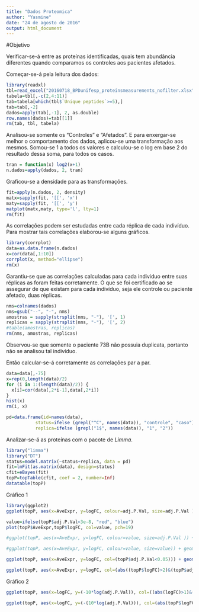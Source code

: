```yaml
---
title: "Dados Proteomica"
author: "Yasmine"
date: "24 de agosto de 2016"
output: html_document
---
```


#Objetivo

Verificar-se-á entre as proteínas identificadas, quais tem abundância diferentes quando comparamos os controles aos pacientes afetados.

Começar-se-á pela leitura dos dados:

```r
library(readxl)
tbl=read_excel("20160718_BPDunifesp_proteinsmeasurements_nofilter.xlsx", skip=2)
tabela=tbl[,-c(2,4:11)]
tab=tabela[which(tbl$`Unique peptides`>=5),]
tab=tab[,-2]
dados=apply(tab[,-1], 2, as.double)
row.names(dados)=tab[[1]]
rm(tab, tbl, tabela)
```

Analisou-se somente os "Controles" e "Afetados". E para enxergar-se melhor o comportamento dos dados, aplicou-se uma transformação aos mesmos. Somou-se 1 a todos os valores e calculou-se o log em base 2 do resultado dessa soma, para todos os casos. 

```r
tran = function(x) log2(x+1)
n.dados=apply(dados, 2, tran)
```

Graficou-se a densidade para as transformações.

```r
fit=apply(n.dados, 2, density)
matx=sapply(fit, '[[', 'x')
maty=sapply(fit, '[[', 'y')
matplot(matx,maty, type='l', lty=1)
rm(fit)
```

As correlações podem ser estudadas entre cada réplica de cada indivíduo. Para mostrar tais correlações elaborou-se alguns gráficos.

```r
library(corrplot)
data=as.data.frame(n.dados)
x=cor(data[,1:10])
corrplot(x, method="ellipse")
rm(x)
```

Garantiu-se que as correlações calculadas para cada individuo entre suas réplicas as foram feitas corretamente. O que se foi certificado ao se assegurar de que existam para cada indivíduo, seja ele controle ou paciente afetado, duas réplicas.

```r
nms=colnames(dados)
nms=gsub("--", "-", nms)
amostras = sapply(strsplit(nms, "-"), '[', 1)
replicas = sapply(strsplit(nms, "-"), '[', 2)
#table(amostras, replicas)
rm(nms, amostras, replicas)
```

Observou-se que somente o paciente 73B não possuia duplicata, portanto não se analisou tal indivíduo.

Então calcular-se-á corretamente as correlações par a par.

```r
data=data[,-75]
x=rep(0,length(data)/2)
for (i in 1:(length(data)/2)) {
  x[i]=cor(data[,2*i-1],data[,2*i])
}
hist(x)
rm(i, x)
```

```r
pd=data.frame(id=names(data),
           status=ifelse (grepl("^C", names(data)), "controle", "caso"),
           replica=ifelse (grepl("1$", names(data)), "1", "2"))
```


Analizar-se-á as proteínas com o pacote de $Limma$.

```r
library("limma")
library("DT")
status=model.matrix(~status+replica, data = pd)
fit=lmFit(as.matrix(data), design=status)
cfit=eBayes(fit)
topP=topTable(cfit, coef = 2, number=Inf)
datatable(topP)
```

Gráfico 1

```r
library(ggplot2)
ggplot(topP, aes(x=AveExpr, y=logFC, colour=adj.P.Val, size=adj.P.Val )) + geom_point()
```

```r
value=ifelse(topP$adj.P.Val<3e-8, "red", "blue")
plot(topP$AveExpr,topP$logFC, col=value, pch=19)

#ggplot(topP, aes(x=AveExpr, y=logFC, colour=value, size=adj.P.Val )) + geom_point()

#ggplot(topP, aes(x=AveExpr, y=logFC, colour=value, size=value)) + geom_point()

ggplot(topP, aes(x=AveExpr, y=logFC, col=(topP$adj.P.Val<0.05))) + geom_point() + theme_bw()
```

```r
ggplot(topP, aes(x=AveExpr, y=logFC, col=(abs((topP$logFC)>2)&(topP$adj.P.Val<0.05)))) + geom_point() + theme(legend.position="none")
```

Gráfico 2

```r
ggplot(topP, aes(x=logFC, y=(-10*log(adj.P.Val)), col=((abs(logFC)>1)&(adj.P.Val<0.05)))) + geom_point() + geom_vline(xintercept = c(-1,1)) + geom_hline(yintercept = 200) + ylab("-10*log(p-valor)") + theme(legend.position="none")
```

```r
ggplot(topP, aes(x=logFC, y=(-(10*log(adj.P.Val))), col=(abs(topP$logFC>1)|((-10*log(topP$adj.P.Val))>200)))) + geom_point() + geom_vline(xintercept = c(-1,1)) + geom_hline(yintercept = 200)  + ylab("-10*log(p-valor)") + theme(legend.position="none")
```

